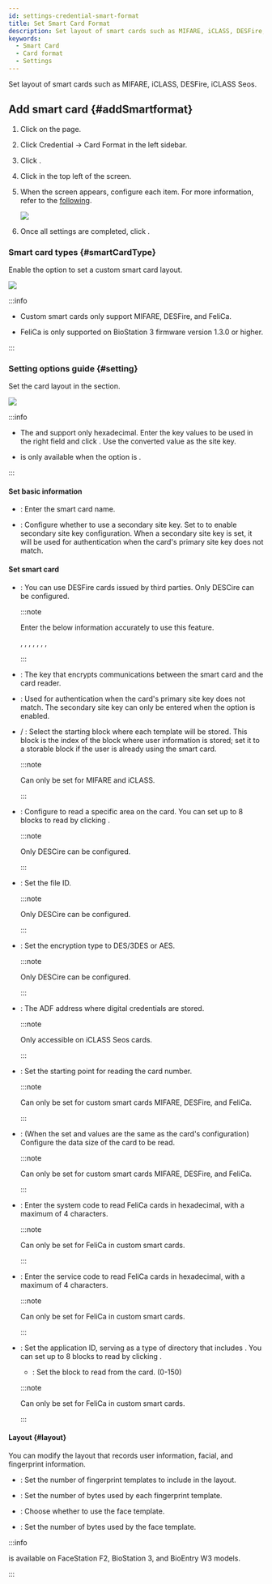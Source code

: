 ```yaml
---
id: settings-credential-smart-format
title: Set Smart Card Format
description: Set layout of smart cards such as MIFARE, iCLASS, DESFire, iCLASS Seos.
keywords:
  - Smart Card
  - Card format
  - Settings
---
```


Set layout of smart cards such as MIFARE, iCLASS, DESFire, iCLASS Seos.

## Add smart card {#addSmartformat}

1. Click <Cmd sid='shell.header.setting' /> on the <Cmd sid='shell.header.launcher' /> page.

2. Click <Cmd>Credential</Cmd> → <Cmd>Card Format</Cmd> in the left sidebar.

3. Click <Cmd sid='common.smartCard' product='2' />.

4. Click <Cmd sid='button.func.addSmartCard' product='2' /> in the top left of the screen.

5. When the <Cmd sid='setting.cardFormat.addNewSmartCard' product='2' /> screen appears, configure each item. For more information, refer to the [following](#smartCardType).

   <Image src='/img/biostarx-settings-credentail-smart-format-add.png' />

6. Once all settings are completed, click <Cmd sid='button.apply' product='2' />.

### Smart card types {#smartCardType}

Enable the <Cmd sid='setting.cardFormat.smartCardType' product='2' /> option to set a custom smart card layout.

<Image src='/img/biostarx-settings-credentail-smart-format-type.png' />

:::info

* Custom smart cards only support MIFARE, DESFire, and FeliCa. 

* FeliCa is only supported on BioStation 3 firmware version 1.3.0 or higher.

:::

### Setting options guide {#setting}

Set the card layout in the <Cmd sid='common.info' product='2' /> section.

<Image src='/img/biostarx-settings-credentail-smart-format-info.png' />

:::info

* The <Cmd sid='setting.cardFormat.primaryKey' product='2' /> and <Cmd sid='setting.cardFormat.secondaryKey' product='2' /> support only hexadecimal. Enter the key values to be used in the right field and click <Cmd sid='setting.cardFormat.convertToHex' product='2' />. Use the converted value as the site key.

* <Cmd sid='setting.cardFormat.convertToHex' product='2' /> is only available when the <Cmd sid='setting.cardFormat.smartCardType' product='2' /> option is <Cmd sid='common.supremaSmartCard' product='2' />.

:::

#### Set basic information

* <Cmd sid='common.name' product='2' />: Enter the smart card name.

* <Cmd sid='setting.cardFormat.secondaryKey' product='2' />: Configure whether to use a secondary site key. Set to <Cmd sid='common.active' product='2' /> to enable secondary site key configuration. When a secondary site key is set, it will be used for authentication when the card's primary site key does not match.

#### Set smart card

* <Cmd sid='setting.card.format.desfireAvd' product='2' />: You can use DESFire cards issued by third parties. Only DESCire can be configured.

  :::note

  Enter the below information accurately to use this feature.

  <Cmd sid='setting.cardFormat.appMasterKey' product='2' />, <Cmd sid='setting.cardFormat.appMasterKey' product='2' /> <Cmd sid='device.info.inputIndex' product='2' />, <Cmd sid='setting.cardFormat.fileReadAccessKey' product='2' />, <Cmd sid='setting.cardFormat.fileReadAccessKey' product='2' /> <Cmd sid='device.info.inputIndex' product='2' />, <Cmd sid='setting.cardFormat.fileWriteAccessKey' product='2' /> <Cmd sid='device.info.inputIndex' product='2' />, <Cmd sid='setting.cardFormat.appId' product='2' />, <Cmd sid='setting.cardFormat.fileId' product='2' />, <Cmd sid='setting.cardFormat.encryptionType' product='2' />

  :::

* <Cmd sid='setting.cardFormat.primaryKey' product='2' />: The key that encrypts communications between the smart card and the card reader.

* <Cmd sid='setting.cardFormat.secondaryKey' product='2' />: Used for authentication when the card's primary site key does not match. The secondary site key can only be entered when the option <Cmd sid='setting.cardFormat.secondaryKey' product='2' /> is enabled.

* <Cmd sid='setting.cardFormat.startBlockIndex' product='2' /> / <Cmd sid='setting.cardFormat.blockIndex' product='2' />: Select the starting block where each template will be stored. This block is the index of the block where user information is stored; set it to a storable block if the user is already using the smart card.

  :::note

  Can only be set for MIFARE and iCLASS.

  :::

* <Cmd sid='setting.cardFormat.idField' product='2' />: Configure to read a specific area on the card. You can set up to 8 blocks to read by clicking <Cmd sid='button.addplus' product='2' />.

  :::note

  Only DESCire can be configured.

  :::

* <Cmd sid='setting.cardFormat.fileId' product='2' />: Set the file ID.

  :::note

  Only DESCire can be configured.

  :::

* <Cmd sid='setting.cardFormat.encryptionType' product='2' />: Set the encryption type to <Cmd>DES/3DES</Cmd> or <Cmd>AES</Cmd>.

  :::note

  Only DESCire can be configured.

  :::

* <Cmd sid='setting.cardFormat.ADF' product='2' />: The ADF address where digital credentials are stored.

  :::note

  Only accessible on iCLASS Seos cards.

  :::

* <Cmd sid='setting.cardFormat.skipBytes' product='2' />: Set the starting point for reading the card number.

  :::note

  Can only be set for custom smart cards MIFARE, DESFire, and FeliCa.

  :::

* <Cmd sid='setting.cardFormat.dataSize' product='2' />: (When the set <Cmd sid='setting.cardFormat.primaryKey' product='2' /> and <Cmd sid='setting.cardFormat.secondaryKey' product='2' /> values are the same as the card's configuration) Configure the data size of the card to be read.

  :::note

  Can only be set for custom smart cards MIFARE, DESFire, and FeliCa.

  :::

* <Cmd sid='setting.cardFormat.systemCode' product='2' />: Enter the system code to read FeliCa cards in hexadecimal, with a maximum of 4 characters.

  :::note

  Can only be set for FeliCa in custom smart cards.

  :::

* <Cmd sid='setting.cardFormat.serviceCode' product='2' />: Enter the service code to read FeliCa cards in hexadecimal, with a maximum of 4 characters.

  :::note

  Can only be set for FeliCa in custom smart cards.

  :::

* <Cmd sid='setting.cardFormat.appId' product='2' />: Set the application ID, serving as a type of directory that includes <Cmd sid='setting.cardFormat.fileId' product='2' />. You can set up to 8 blocks to read by clicking <Cmd sid='button.addplus' product='2' />.

  * <Cmd sid='setting.cardFormat.blockNumber' product='2' />: Set the block to read from the card. (0\-150)

  :::note

  Can only be set for FeliCa in custom smart cards.

  :::

#### Layout {#layout}

You can modify the layout that records user information, facial, and fingerprint information.

* <Cmd sid='setting.cardFormat.numberOfTemplate' product='2' />: Set the number of fingerprint templates to include in the layout.

* <Cmd sid='setting.cardFormat.templateSize' product='2' />: Set the number of bytes used by each fingerprint template.

* <Cmd sid='setting.cardFormat.useFace' product='2' />: Choose whether to use the face template.

* <Cmd sid='setting.cardFormat.faceTemplateSize' product='2' />: Set the number of bytes used by the face template.

:::info

<Cmd sid='setting.cardFormat.useFace' product='2' /> is available on FaceStation F2, BioStation 3, and BioEntry W3 models.

:::
